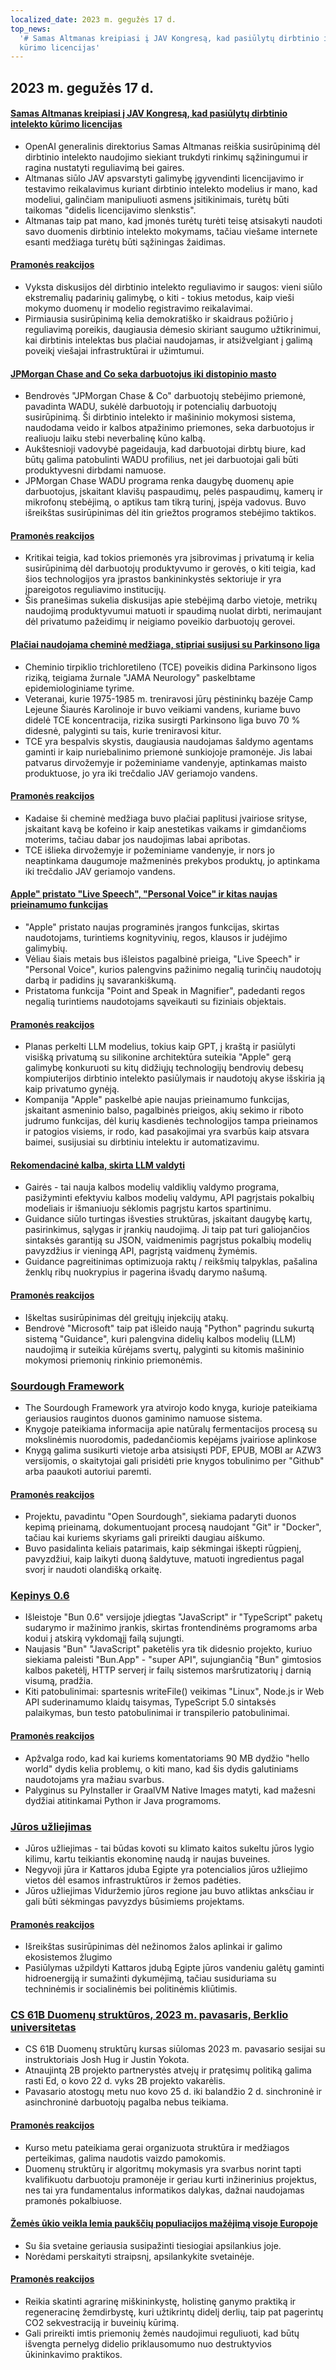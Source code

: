 ```yaml
---
localized_date: 2023 m. gegužės 17 d.
top_news:
  '# Samas Altmanas kreipiasi į JAV Kongresą, kad pasiūlytų dirbtinio intelekto
  kūrimo licencijas'
---
```




## 2023 m. gegužės 17 d.

#### [Samas Altmanas kreipiasi į JAV Kongresą, kad pasiūlytų dirbtinio intelekto kūrimo licencijas](https://www.reuters.com/technology/openai-chief-goes-before-us-congress-propose-licenses-building-ai-2023-05-16/)

- OpenAI generalinis direktorius Samas Altmanas reiškia susirūpinimą dėl dirbtinio intelekto naudojimo siekiant trukdyti rinkimų sąžiningumui ir ragina nustatyti reguliavimą bei gaires.
- Altmanas siūlo JAV apsvarstyti galimybę įgyvendinti licencijavimo ir testavimo reikalavimus kuriant dirbtinio intelekto modelius ir mano, kad modeliui, galinčiam manipuliuoti asmens įsitikinimais, turėtų būti taikomas "didelis licencijavimo slenkstis".
- Altmanas taip pat mano, kad įmonės turėtų turėti teisę atsisakyti naudoti savo duomenis dirbtinio intelekto mokymams, tačiau viešame internete esanti medžiaga turėtų būti sąžiningas žaidimas.

#### [Pramonės reakcijos](http://news.ycombinator.com/item?id=35960125)

- Vyksta diskusijos dėl dirbtinio intelekto reguliavimo ir saugos: vieni siūlo ekstremalių padarinių galimybę, o kiti - tokius metodus, kaip vieši mokymo duomenų ir modelio registravimo reikalavimai.
- Pirmiausia susirūpinimą kelia demokratiško ir skaidraus požiūrio į reguliavimą poreikis, daugiausia dėmesio skiriant saugumo užtikrinimui, kai dirbtinis intelektas bus plačiai naudojamas, ir atsižvelgiant į galimą poveikį viešajai infrastruktūrai ir užimtumui.

#### [JPMorgan Chase and Co seka darbuotojus iki distopinio masto](https://old.reddit.com/r/antiwork/comments/13ijhae/came_back_to_a_post_here_but_it_was_removed_from/)

- Bendrovės "JPMorgan Chase & Co" darbuotojų stebėjimo priemonė, pavadinta WADU, sukėlė darbuotojų ir potencialių darbuotojų susirūpinimą. Ši dirbtinio intelekto ir mašininio mokymosi sistema, naudodama veido ir kalbos atpažinimo priemones, seka darbuotojus ir realiuoju laiku stebi neverbalinę kūno kalbą.
- Aukštesnioji vadovybė pageidauja, kad darbuotojai dirbtų biure, kad būtų galima patobulinti WADU profilius, net jei darbuotojai gali būti produktyvesni dirbdami namuose.
- JPMorgan Chase WADU programa renka daugybę duomenų apie darbuotojus, įskaitant klavišų paspaudimų, pelės paspaudimų, kamerų ir mikrofonų stebėjimą, o aptikus tam tikrą turinį, įspėja vadovus. Buvo išreikštas susirūpinimas dėl itin griežtos programos stebėjimo taktikos.

#### [Pramonės reakcijos](http://news.ycombinator.com/item?id=35959865)

- Kritikai teigia, kad tokios priemonės yra įsibrovimas į privatumą ir kelia susirūpinimą dėl darbuotojų produktyvumo ir gerovės, o kiti teigia, kad šios technologijos yra įprastos bankininkystės sektoriuje ir yra įpareigotos reguliavimo institucijų.
- Šis pranešimas sukelia diskusijas apie stebėjimą darbo vietoje, metrikų naudojimą produktyvumui matuoti ir spaudimą nuolat dirbti, nerimaujant dėl privatumo pažeidimų ir neigiamo poveikio darbuotojų gerovei.

#### [Plačiai naudojama cheminė medžiaga, stipriai susijusi su Parkinsono liga](https://www.science.org/content/article/widely-used-chemical-strongly-linked-parkinson-s-disease)

- Cheminio tirpiklio trichloretileno (TCE) poveikis didina Parkinsono ligos riziką, teigiama žurnale "JAMA Neurology" paskelbtame epidemiologiniame tyrime.
- Veteranai, kurie 1975-1985 m. treniravosi jūrų pėstininkų bazėje Camp Lejeune Šiaurės Karolinoje ir buvo veikiami vandens, kuriame buvo didelė TCE koncentracija, rizika susirgti Parkinsono liga buvo 70 % didesnė, palyginti su tais, kurie treniravosi kitur.
- TCE yra bespalvis skystis, daugiausia naudojamas šaldymo agentams gaminti ir kaip nuriebalinimo priemonė sunkiojoje pramonėje. Jis labai patvarus dirvožemyje ir požeminiame vandenyje, aptinkamas maisto produktuose, jo yra iki trečdalio JAV geriamojo vandens.

#### [Pramonės reakcijos](http://news.ycombinator.com/item?id=35960018)

- Kadaise ši cheminė medžiaga buvo plačiai paplitusi įvairiose srityse, įskaitant kavą be kofeino ir kaip anestetikas vaikams ir gimdančioms moterims, tačiau dabar jos naudojimas labai apribotas.
- TCE išlieka dirvožemyje ir požeminiame vandenyje, ir nors jo neaptinkama daugumoje mažmeninės prekybos produktų, jo aptinkama iki trečdalio JAV geriamojo vandens.

#### [Apple" pristato "Live Speech", "Personal Voice" ir kitas naujas prieinamumo funkcijas](https://www.apple.com/newsroom/2023/05/apple-previews-live-speech-personal-voice-and-more-new-accessibility-features/)

- "Apple" pristato naujas programinės įrangos funkcijas, skirtas naudotojams, turintiems kognityvinių, regos, klausos ir judėjimo galimybių.
- Vėliau šiais metais bus išleistos pagalbinė prieiga, "Live Speech" ir "Personal Voice", kurios palengvins pažinimo negalią turinčių naudotojų darbą ir padidins jų savarankiškumą.
- Pristatoma funkcija "Point and Speak in Magnifier", padedanti regos negalią turintiems naudotojams sąveikauti su fiziniais objektais.

#### [Pramonės reakcijos](http://news.ycombinator.com/item?id=35960663)

- Planas perkelti LLM modelius, tokius kaip GPT, į kraštą ir pasiūlyti visišką privatumą su silikonine architektūra suteikia "Apple" gerą galimybę konkuruoti su kitų didžiųjų technologijų bendrovių debesų kompiuterijos dirbtinio intelekto pasiūlymais ir naudotojų akyse išskiria ją kaip privatumo gynėją.
- Kompanija "Apple" paskelbė apie naujas prieinamumo funkcijas, įskaitant asmeninio balso, pagalbinės prieigos, akių sekimo ir riboto judrumo funkcijas, dėl kurių kasdienės technologijos tampa prieinamos ir patogios visiems, ir rodo, kad pasakojimai yra svarbūs kaip atsvara baimei, susijusiai su dirbtiniu intelektu ir automatizavimu.

#### [Rekomendacinė kalba, skirta LLM valdyti](https://github.com/microsoft/guidance)

- Gairės - tai nauja kalbos modelių valdiklių valdymo programa, pasižyminti efektyviu kalbos modelių valdymu, API pagrįstais pokalbių modeliais ir išmaniuoju sėklomis pagrįstu kartos spartinimu.
- Guidance siūlo turtingas išvesties struktūras, įskaitant daugybę kartų, pasirinkimus, sąlygas ir įrankių naudojimą. Ji taip pat turi galiojančios sintaksės garantiją su JSON, vaidmenimis pagrįstus pokalbių modelių pavyzdžius ir vieningą API, pagrįstą vaidmenų žymėmis.
- Guidance pagreitinimas optimizuoja raktų / reikšmių talpyklas, pašalina ženklų ribų nuokrypius ir pagerina išvadų darymo našumą.

#### [Pramonės reakcijos](http://news.ycombinator.com/item?id=35963936)

- Iškeltas susirūpinimas dėl greitųjų injekcijų atakų.
- Bendrovė "Microsoft" taip pat išleido naują "Python" pagrindu sukurtą sistemą "Guidance", kuri palengvina didelių kalbos modelių (LLM) naudojimą ir suteikia kūrėjams svertų, palyginti su kitomis mašininio mokymosi priemonių rinkinio priemonėmis.

### [Sourdough Framework](https://github.com/hendricius/the-sourdough-framework)

- The Sourdough Framework yra atvirojo kodo knyga, kurioje pateikiama geriausios raugintos duonos gaminimo namuose sistema.
- Knygoje pateikiama informacija apie natūralų fermentacijos procesą su mokslinėmis nuorodomis, padedančiomis kepėjams įvairiose aplinkose
- Knygą galima susikurti vietoje arba atsisiųsti PDF, EPUB, MOBI ar AZW3 versijomis, o skaitytojai gali prisidėti prie knygos tobulinimo per "Github" arba paaukoti autoriui paremti.

#### [Pramonės reakcijos](http://news.ycombinator.com/item?id=35961590)

- Projektu, pavadintu "Open Sourdough", siekiama padaryti duonos kepimą prieinamą, dokumentuojant procesą naudojant "Git" ir "Docker", tačiau kai kuriems skyriams gali prireikti daugiau aiškumo.
- Buvo pasidalinta keliais patarimais, kaip sėkmingai iškepti rūgpienį, pavyzdžiui, kaip laikyti duoną šaldytuve, matuoti ingredientus pagal svorį ir naudoti olandišką orkaitę.

### [Kepinys 0.6](https://bun.sh/blog/bun-v0.6.0)

- Išleistoje "Bun 0.6" versijoje įdiegtas "JavaScript" ir "TypeScript" paketų sudarymo ir mažinimo įrankis, skirtas frontendinėms programoms arba kodui į atskirą vykdomąjį failą sujungti.
- Naujasis "Bun" "JavaScript" paketėlis yra tik didesnio projekto, kuriuo siekiama paleisti "Bun.App" - "super API", sujungiančią "Bun" gimtosios kalbos paketėlį, HTTP serverį ir failų sistemos maršrutizatorių į darnią visumą, pradžia.
- Kiti patobulinimai: spartesnis writeFile() veikimas "Linux", Node.js ir Web API suderinamumo klaidų taisymas, TypeScript 5.0 sintaksės palaikymas, bun testo patobulinimai ir transpilerio patobulinimai.

#### [Pramonės reakcijos](http://news.ycombinator.com/item?id=35965483)

- Apžvalga rodo, kad kai kuriems komentatoriams 90 MB dydžio "hello world" dydis kelia problemų, o kiti mano, kad šis dydis galutiniams naudotojams yra mažiau svarbus.
- Palyginus su PyInstaller ir GraalVM Native Images matyti, kad mažesni dydžiai atitinkamai Python ir Java programoms.

### [Jūros užliejimas](https://unchartedterritories.tomaspueyo.com/p/seaflooding)

- Jūros užliejimas - tai būdas kovoti su klimato kaitos sukeltu jūros lygio kilimu, kartu teikiantis ekonominę naudą ir naujas buveines.
- Negyvoji jūra ir Kattaros įduba Egipte yra potencialios jūros užliejimo vietos dėl esamos infrastruktūros ir žemos padėties.
- Jūros užliejimas Viduržemio jūros regione jau buvo atliktas anksčiau ir gali būti sėkmingas pavyzdys būsimiems projektams.

#### [Pramonės reakcijos](http://news.ycombinator.com/item?id=35957814)

- Išreikštas susirūpinimas dėl nežinomos žalos aplinkai ir galimo ekosistemos žlugimo
- Pasiūlymas užpildyti Kattaros įdubą Egipte jūros vandeniu galėtų gaminti hidroenergiją ir sumažinti dykumėjimą, tačiau susiduriama su techninėmis ir socialinėmis bei politinėmis kliūtimis.

### [CS 61B Duomenų struktūros, 2023 m. pavasaris, Berklio universitetas](https://sp23.datastructur.es/)

- CS 61B Duomenų struktūrų kursas siūlomas 2023 m. pavasario sesijai su instruktoriais Josh Hug ir Justin Yokota.
- Atnaujintą 2B projekto partnerystės atvejų ir pratęsimų politiką galima rasti Ed, o kovo 22 d. vyks 2B projekto vakarėlis.
- Pavasario atostogų metu nuo kovo 25 d. iki balandžio 2 d. sinchroninė ir asinchroninė darbuotojų pagalba nebus teikiama.

#### [Pramonės reakcijos](http://news.ycombinator.com/item?id=35957811)

- Kurso metu pateikiama gerai organizuota struktūra ir medžiagos perteikimas, galima naudotis vaizdo pamokomis.
- Duomenų struktūrų ir algoritmų mokymasis yra svarbus norint tapti kvalifikuotu darbuotoju pramonėje ir geriau kurti inžinerinius projektus, nes tai yra fundamentalus informatikos dalykas, dažnai naudojamas pramonės pokalbiuose.

#### [Žemės ūkio veikla lemia paukščių populiacijos mažėjimą visoje Europoje](https://www.pnas.org/doi/full/10.1073/pnas.2216573120)

- Su šia svetaine geriausia susipažinti tiesiogiai apsilankius joje.
- Norėdami perskaityti straipsnį, apsilankykite svetainėje.

#### [Pramonės reakcijos](http://news.ycombinator.com/item?id=35958876)

- Reikia skatinti agrarinę miškininkystę, holistinę ganymo praktiką ir regeneracinę žemdirbystę, kuri užtikrintų didelį derlių, taip pat pagerintų CO2 sekvestraciją ir buveinių kūrimą.
- Gali prireikti imtis priemonių žemės naudojimui reguliuoti, kad būtų išvengta pernelyg didelio priklausomumo nuo destruktyvios ūkininkavimo praktikos.

</Steps>
